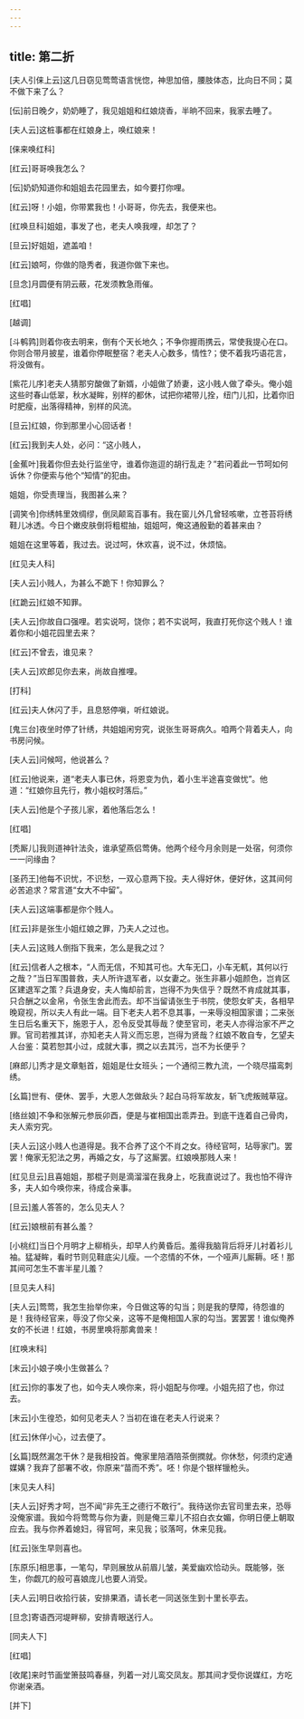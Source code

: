 ```yaml
---
---
---
```

title: 第二折
---

[夫人引俫上云]这几日窃见莺莺语言恍惚，神思加倍，腰肢体态，比向日不同；莫不做下来了么？

[伝]前日晚夕，奶奶睡了，我见姐姐和红娘烧香，半晌不回来，我家去睡了。

[夫人云]这桩事都在红娘身上，唤红娘来！

[俫来唤红科]

[红云]哥哥唤我怎么？

[伝]奶奶知道你和姐姐去花园里去，如今要打你哩。

[红云]呀！小姐，你带累我也！小哥哥，你先去，我便来也。

[红唤旦科]姐姐，事发了也，老夫人唤我哩，却怎了？

[旦云]好姐姐，遮盖咱！

[红云]娘呵，你做的隐秀者，我道你做下来也。

[旦念]月圆便有阴云蔽，花发须教急雨催。

[红唱]

[越调]

[斗鹌鹑]则着你夜去明来，倒有个天长地久；不争你握雨携云，常使我提心在口。你则合带月披星，谁着你停眠整宿？老夫人心数多，情性?；使不着我巧语花言，将没做有。

[紫花儿序]老夫人猜那穷酸做了新婿，小姐做了娇妻，这小贱人做了牵头。俺小姐这些时春山低翠，秋水凝眸，别样的都休，试把你裙带儿拴，纽门儿扣，比着你旧时肥瘦，出落得精神，别样的风流。

[旦云]红娘，你到那里小心回话者！

[红云]我到夫人处，必问：“这小贱人，

[金蕉叶]我着你但去处行监坐守，谁着你迤逗的胡行乱走？”若问着此一节呵如何诉休？你便索与他个“知情”的犯由。

姐姐，你受责理当，我图甚么来？

[调笑令]你绣帏里效绸缪，倒凤颠鸾百事有。我在窗儿外几曾轻咳嗽，立苍苔将绣鞋儿冰透。今日个嫩皮肤倒将粗棍抽，姐姐呵，俺这通殷勤的着甚来由？

姐姐在这里等着，我过去。说过呵，休欢喜，说不过，休烦恼。

[红见夫人科]

[夫人云]小贱人，为甚么不跪下！你知罪么？

[红跪云]红娘不知罪。

[夫人云]你故自口强哩。若实说呵，饶你；若不实说呵，我直打死你这个贱人！谁着你和小姐花园里去来？

[红云]不曾去，谁见来？

[夫人云]欢郎见你去来，尚故自推哩。

[打科]

[红云]夫人休闪了手，且息怒停嗔，听红娘说。

[鬼三台]夜坐时停了针绣，共姐姐闲穷究，说张生哥哥病久。咱两个背着夫人，向书房问候。

[夫人云]问候呵，他说甚么？

[红云]他说来，道“老夫人事已休，将恩变为仇，着小生半途喜变做忧”。他道：“红娘你且先行，教小姐权时落后。”

[夫人云]他是个子孩儿家，着他落后怎么！

[红唱]

[秃厮儿]我则道神针法灸，谁承望燕侣莺俦。他两个经今月余则是一处宿，何须你一一问缘由？

[圣药王]他每不识忧，不识愁，一双心意两下投。夫人得好休，便好休，这其间何必苦追求？常言道“女大不中留”。

[夫人云]这端事都是你个贱人。

[红云]非是张生小姐红娘之罪，乃夫人之过也。

[夫人云]这贱人倒指下我来，怎么是我之过？

[红云]信者人之根本，“人而无信，不知其可也。大车无囗，小车无軏，其何以行之哉？”当日军围普救，夫人所许退军者，以女妻之。张生非慕小姐颜色，岂肯区区建退军之策？兵退身安，夫人悔却前言，岂得不为失信乎？既然不肯成就其事，只合酬之以金帛，令张生舍此而去。却不当留请张生于书院，使怨女旷夫，各相早晚窥视，所以夫人有此一端。目下老夫人若不息其事，一来辱没相国家谱；二来张生日后名重天下，施恩于人，忍令反受其辱哉？使至官司，老夫人亦得治家不严之罪。官司若推其详，亦知老夫人背义而忘恩，岂得为贤哉？红娘不敢自专，乞望夫人台鉴：莫若恕其小过，成就大事，撋之以去其污，岂不为长便乎？

[麻郎儿]秀才是文章魁首，姐姐是仕女班头；一个通彻三教九流，一个晓尽描鸾刺绣。

[幺篇]世有、便休、罢手，大恩人怎做敌头？起白马将军故友，斩飞虎叛贼草寇。

[络丝娘]不争和张解元参辰卯酉，便是与崔相国出乖弄丑。到底干连着自己骨肉，夫人索穷究。

[夫人云]这小贱人也道得是。我不合养了这个不肖之女。待经官呵，玷辱家门。罢罢！俺家无犯法之男，再婚之女，与了这厮罢。红娘唤那贱人来！

[红见旦云]且喜姐姐，那棍子则是滴溜溜在我身上，吃我直说过了。我也怕不得许多，夫人如今唤你来，待成合亲事。

[旦云]羞人答答的，怎么见夫人？

[红云]娘根前有甚么羞？

[小桃红]当日个月明才上柳梢头，却早人约黄昏后。羞得我脑背后将牙儿衬着衫儿袖。猛凝眸，看时节则见鞋底尖儿瘦。一个恣情的不休，一个哑声儿厮耨。呸！那其间可怎生不害半星儿羞？

[旦见夫人科]

[夫人云]莺莺，我怎生抬举你来，今日做这等的勾当；则是我的孽障，待怨谁的是！我待经官来，辱没了你父亲，这等不是俺相国人家的勾当。罢罢罢！谁似俺养女的不长进！红娘，书房里唤将那禽兽来！

[红唤末科]

[末云]小娘子唤小生做甚么？

[红云]你的事发了也，如今夫人唤你来，将小姐配与你哩。小姐先招了也，你过去。

[末云]小生徨恐，如何见老夫人？当初在谁在老夫人行说来？

[红云]休佯小心，过去便了。

[幺篇]既然漏怎干休？是我相投首。俺家里陪酒陪茶倒撋就。你休愁，何须约定通媒媾？我弃了部署不收，你原来“苗而不秀”。呸！你是个银样镴枪头。

[末见夫人科]

[夫人云]好秀才呵，岂不闻“非先王之德行不敢行”。我待送你去官司里去来，恐辱没俺家谱。我如今将莺莺与你为妻，则是俺三辈儿不招白衣女媚，你明日便上朝取应去。我与你养着媳妇，得官呵，来见我；驳落呵，休来见我。

[红云]张生早则喜也。

[东原乐]相思事，一笔勾，早则展放从前眉儿皱，美爱幽欢恰动头。既能够，张生，你觑兀的般可喜娘庞儿也要人消受。

[夫人云]明日收拾行装，安排果酒，请长老一同送张生到十里长亭去。

[旦念]寄语西河堤畔柳，安排青眼送行人。

[同夫人下]

[红唱]

[收尾]来时节画堂箫鼓鸣春昼，列着一对儿鸾交凤友。那其间才受你说媒红，方吃你谢亲酒。

[并下]
